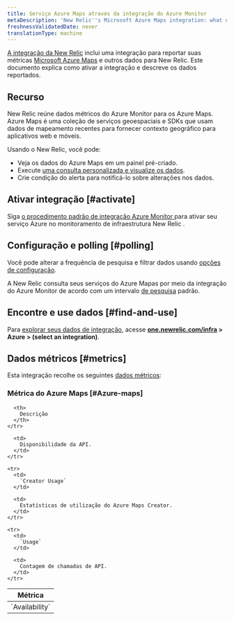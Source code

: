 ```yaml
---
title: Serviço Azure Maps através da integração do Azure Monitor
metaDescription: 'New Relic''s Microsoft Azure Maps integration: what data it reports and how to enable it.'
freshnessValidatedDate: never
translationType: machine
---
```


[A integração da New Relic](/docs/infrastructure/integrations-getting-started/getting-started/introduction-infrastructure-integrations) inclui uma integração para reportar suas métricas [Microsoft Azure Maps](https://azure.microsoft.com/en-in/products/azure-maps/) e outros dados para New Relic. Este documento explica como ativar a integração e descreve os dados reportados.

## Recurso

New Relic reúne dados métricos do Azure Monitor para os Azure Maps. Azure Maps é uma coleção de serviços geoespaciais e SDKs que usam dados de mapeamento recentes para fornecer contexto geográfico para aplicativos web e móveis.

Usando o New Relic, você pode:

* Veja os dados do Azure Maps em um painel pré-criado.
* Execute [uma consulta personalizada e visualize os dados](/docs/infrastructure/integrations-getting-started/getting-started/use-integration-data-new-relic-insights).
* Crie condição do alerta para notificá-lo sobre alterações nos dados.

## Ativar integração [#activate]

Siga [o procedimento padrão de integração Azure Monitor ](/docs/infrastructure/microsoft-azure-integrations/azure-integrations-list/azure-monitor)para ativar seu serviço Azure no monitoramento de infraestrutura New Relic .

## Configuração e polling [#polling]

Você pode alterar a frequência de pesquisa e filtrar dados usando [opções de configuração](/docs/infrastructure/microsoft-azure-integrations/azure-integrations-list/azure-monitor/#settings).

A New Relic consulta seus serviços do Azure Mapas por meio da integração do Azure Monitor de acordo com um intervalo [de pesquisa](/docs/infrastructure/microsoft-azure-integrations/azure-integrations-list/azure-monitor/#settings) padrão.

## Encontre e use dados [#find-and-use]

Para [explorar seus dados de integração](/docs/infrastructure/integrations/find-use-infrastructure-integration-data), acesse <DoNotTranslate>**[one.newrelic.com/infra](https://one.newrelic.com/infra) > Azure > (select an integration)**</DoNotTranslate>.

## Dados métricos [#metrics]

Esta integração recolhe os seguintes [dados métricos](/docs/infrastructure/integrations-getting-started/getting-started/understand-integration-data-data-types#metric):

### Métrica do Azure Maps [#Azure-maps]

<table>
  <thead>
    <tr>
      <th style={{ width: "300px" }}>
        Métrica
      </th>

      <th>
        Descrição
      </th>
    </tr>
  </thead>

  <tbody>
    <tr>
      <td>
        `Availability`
      </td>

      <td>
        Disponibilidade da API.
      </td>
    </tr>

    <tr>
      <td>
        `Creator Usage`
      </td>

      <td>
        Estatísticas de utilização do Azure Maps Creator.
      </td>
    </tr>

    <tr>
      <td>
        `Usage`
      </td>

      <td>
        Contagem de chamadas de API.
      </td>
    </tr>
  </tbody>
</table>